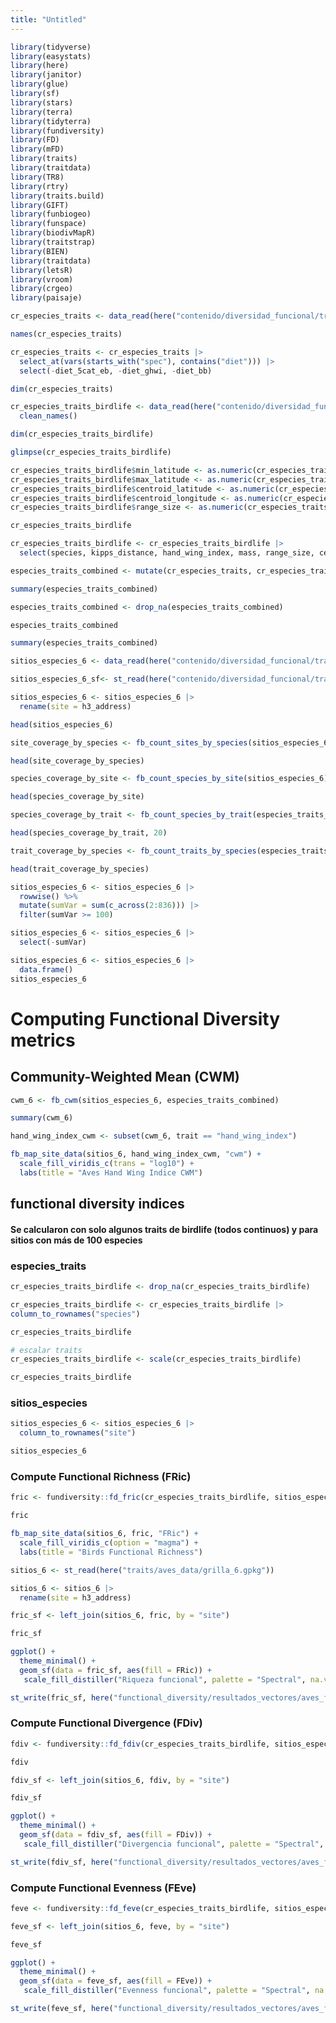 ```yaml
---
title: "Untitled"
---
```


```r
library(tidyverse)
library(easystats)
library(here)
library(janitor)
library(glue)
library(sf)
library(stars)
library(terra)
library(tidyterra)
library(fundiversity)
library(FD)
library(mFD)
library(traits)
library(traitdata)
library(TR8)
library(rtry)
library(traits.build)
library(GIFT)
library(funbiogeo)
library(funspace)
library(biodivMapR)
library(traitstrap)
library(BIEN)
library(traitdata)
library(letsR)
library(vroom)
library(crgeo)
library(paisaje)
```

```r
cr_especies_traits <- data_read(here("contenido/diversidad_funcional/traits/aves_traits_data/aves_traits_obtained/aves_cr_traits.xlsx"))
```

```r
names(cr_especies_traits)
```

```r
cr_especies_traits <- cr_especies_traits |>
  select_at(vars(starts_with("spec"), contains("diet"))) |>
  select(-diet_5cat_eb, -diet_ghwi, -diet_bb)
```

```r
dim(cr_especies_traits)
```

```r
cr_especies_traits_birdlife <- data_read(here("contenido/diversidad_funcional/traits/aves_traits_data/aves_traits_obtained/aves_cr_traits_birdlife.xlsx")) |>
  clean_names()
```

```r
dim(cr_especies_traits_birdlife)
```

```r
glimpse(cr_especies_traits_birdlife)
```

```r
cr_especies_traits_birdlife$min_latitude <- as.numeric(cr_especies_traits_birdlife$min_latitude)
cr_especies_traits_birdlife$max_latitude <- as.numeric(cr_especies_traits_birdlife$max_latitude)
cr_especies_traits_birdlife$centroid_latitude <- as.numeric(cr_especies_traits_birdlife$centroid_latitude)
cr_especies_traits_birdlife$centroid_longitude <- as.numeric(cr_especies_traits_birdlife$centroid_longitude)
cr_especies_traits_birdlife$range_size <- as.numeric(cr_especies_traits_birdlife$range_size)
```

```r
cr_especies_traits_birdlife
```

```r
cr_especies_traits_birdlife <- cr_especies_traits_birdlife |>
  select(species, kipps_distance, hand_wing_index, mass, range_size, centroid_latitude, centroid_longitude)
```

```r
especies_traits_combined <- mutate(cr_especies_traits, cr_especies_traits_birdlife)
```

```r
summary(especies_traits_combined)
```

```r
especies_traits_combined <- drop_na(especies_traits_combined)
```

```r
especies_traits_combined
```

```r
summary(especies_traits_combined)
```

```r
sitios_especies_6 <- data_read(here("contenido/diversidad_funcional/traits/aves_data/aves_pa_in_polygons_6_df.xlsx"))
```

```r
sitios_especies_6_sf<- st_read(here("contenido/diversidad_funcional/traits/aves_data/aves_pa_in_polygons_6.gpkg"))
```

```r
sitios_especies_6 <- sitios_especies_6 |>
  rename(site = h3_address)
```

```r
head(sitios_especies_6)
```

```r
site_coverage_by_species <- fb_count_sites_by_species(sitios_especies_6)
```

```r
head(site_coverage_by_species)
```

```r
species_coverage_by_site <- fb_count_species_by_site(sitios_especies_6)
```

```r
head(species_coverage_by_site)
```

```r
species_coverage_by_trait <- fb_count_species_by_trait(especies_traits_combined)
```

```r
head(species_coverage_by_trait, 20)
```

```r
trait_coverage_by_species <- fb_count_traits_by_species(especies_traits_combined)
```

```r
head(trait_coverage_by_species)
```

```r
sitios_especies_6 <- sitios_especies_6 |>
  rowwise() %>% 
  mutate(sumVar = sum(c_across(2:836))) |>
  filter(sumVar >= 100)
```

```r
sitios_especies_6 <- sitios_especies_6 |>
  select(-sumVar)
```

```r
sitios_especies_6 <- sitios_especies_6 |>
  data.frame()
sitios_especies_6
```

# Computing Functional Diversity metrics

## Community-Weighted Mean (CWM)

```r
cwm_6 <- fb_cwm(sitios_especies_6, especies_traits_combined)
```

```r
summary(cwm_6)
```

```r
hand_wing_index_cwm <- subset(cwm_6, trait == "hand_wing_index")
```

```r
fb_map_site_data(sitios_6, hand_wing_index_cwm, "cwm") +
  scale_fill_viridis_c(trans = "log10") +
  labs(title = "Aves Hand Wing Indice CWM")
```

## functional diversity indices

#### Se calcularon con solo algunos traits de birdlife (todos continuos) y para sitios con más de 100 especies

### especies_traits

```r
cr_especies_traits_birdlife <- drop_na(cr_especies_traits_birdlife)
```

```r
cr_especies_traits_birdlife <- cr_especies_traits_birdlife |>
column_to_rownames("species")
```

```r
cr_especies_traits_birdlife
```

```r
# escalar traits
cr_especies_traits_birdlife <- scale(cr_especies_traits_birdlife)
```

```r
cr_especies_traits_birdlife
```

### sitios_especies

```r
sitios_especies_6 <- sitios_especies_6 |>
  column_to_rownames("site")
```

```r
sitios_especies_6
```

### Compute Functional Richness (FRic)

```r
fric <- fundiversity::fd_fric(cr_especies_traits_birdlife, sitios_especies_6, stand = TRUE)
```

```r
fric
```

```r
fb_map_site_data(sitios_6, fric, "FRic") +
  scale_fill_viridis_c(option = "magma") +
  labs(title = "Birds Functional Richness")
```

```r
sitios_6 <- st_read(here("traits/aves_data/grilla_6.gpkg"))
```

```r
sitios_6 <- sitios_6 |>
  rename(site = h3_address)
```

```r
fric_sf <- left_join(sitios_6, fric, by = "site")
```

```r
fric_sf
```

```r
ggplot() +
  theme_minimal() +
  geom_sf(data = fric_sf, aes(fill = FRic)) +
   scale_fill_distiller("Riqueza funcional", palette = "Spectral", na.value = "transparent")
```

```r
st_write(fric_sf, here("functional_diversity/resultados_vectores/aves_fric.gpkg"), append = FALSE)
```

### Compute Functional Divergence (FDiv)

```r
fdiv <- fundiversity::fd_fdiv(cr_especies_traits_birdlife, sitios_especies_6)
```

```r
fdiv
```

```r
fdiv_sf <- left_join(sitios_6, fdiv, by = "site")
```

```r
fdiv_sf
```

```r
ggplot() +
  theme_minimal() +
  geom_sf(data = fdiv_sf, aes(fill = FDiv)) +
   scale_fill_distiller("Divergencia funcional", palette = "Spectral", na.value = "transparent")
```

```r
st_write(fdiv_sf, here("functional_diversity/resultados_vectores/aves_fdiv.gpkg"), append = FALSE)
```

### Compute Functional Evenness (FEve)

```r
feve <- fundiversity::fd_feve(cr_especies_traits_birdlife, sitios_especies_6)
```

```r
feve_sf <- left_join(sitios_6, feve, by = "site")
```

```r
feve_sf
```

```r
ggplot() +
  theme_minimal() +
  geom_sf(data = feve_sf, aes(fill = FEve)) +
   scale_fill_distiller("Evenness funcional", palette = "Spectral", na.value = "transparent")
```

```r
st_write(feve_sf, here("functional_diversity/resultados_vectores/aves_feve.gpkg"), append = FALSE)
```

